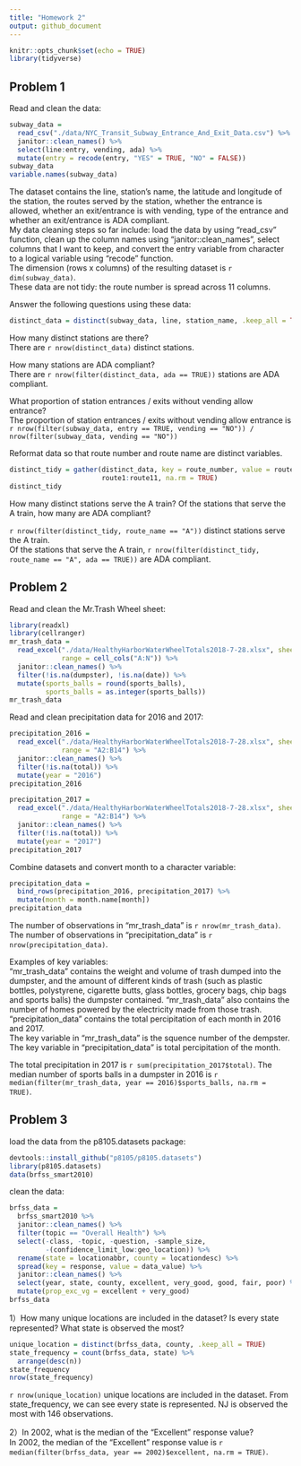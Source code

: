 ```yaml
---
title: "Homework 2"
output: github_document
---
```


```r
knitr::opts_chunk$set(echo = TRUE)
library(tidyverse)
```

## Problem 1
Read and clean the data:
```r
subway_data = 
  read_csv("./data/NYC_Transit_Subway_Entrance_And_Exit_Data.csv") %>% 
  janitor::clean_names() %>%
  select(line:entry, vending, ada) %>% 
  mutate(entry = recode(entry, "YES" = TRUE, "NO" = FALSE))
subway_data
variable.names(subway_data)
```

The dataset contains the line, station's name, the latitude and longitude of the station, the routes served by the station, whether the entrance is allowed, whether an exit/entrance is with vending, type of the entrance and whether an exit/entrance is ADA compliant.  
My data cleaning steps so far include: load the data by using "read_csv" function, clean up the column names using "janitor::clean_names", select columns that I want to keep, and convert the entry variable from character to a logical variable using "recode" function.  
The dimension (rows x columns) of the resulting dataset is `r dim(subway_data)`.  
These data are not tidy: the route number is spread across 11 columns.

Answer the following questions using these data:

```r
distinct_data = distinct(subway_data, line, station_name, .keep_all = TRUE)
```
How many distinct stations are there?  
There are `r nrow(distinct_data)` distinct stations.

How many stations are ADA compliant?  
There are `r nrow(filter(distinct_data, ada == TRUE))` stations are ADA compliant.

What proportion of station entrances / exits without vending allow entrance?  
The proportion of station entrances / exits without vending allow entrance is 
`r nrow(filter(subway_data, entry == TRUE, vending == "NO")) / nrow(filter(subway_data, vending == "NO"))`

Reformat data so that route number and route name are distinct variables. 
```r
distinct_tidy = gather(distinct_data, key = route_number, value = route_name, 
                       route1:route11, na.rm = TRUE)
distinct_tidy
```
How many distinct stations serve the A train? Of the stations that serve the A train, how many are ADA compliant?

`r nrow(filter(distinct_tidy, route_name == "A"))` distinct stations serve the A train.  
Of the stations that serve the A train, `r nrow(filter(distinct_tidy, route_name == "A", ada == TRUE))` are ADA compliant.

## Problem 2
Read and clean the Mr.Trash Wheel sheet:
```r
library(readxl)
library(cellranger)
mr_trash_data = 
  read_excel("./data/HealthyHarborWaterWheelTotals2018-7-28.xlsx", sheet = 1,
             range = cell_cols("A:N")) %>% 
  janitor::clean_names() %>%  
  filter(!is.na(dumpster), !is.na(date)) %>% 
  mutate(sports_balls = round(sports_balls), 
         sports_balls = as.integer(sports_balls))
mr_trash_data
```

Read and clean precipitation data for 2016 and 2017:
```r
precipitation_2016 =
  read_excel("./data/HealthyHarborWaterWheelTotals2018-7-28.xlsx", sheet = 5,
             range = "A2:B14") %>% 
  janitor::clean_names() %>% 
  filter(!is.na(total)) %>% 
  mutate(year = "2016")
precipitation_2016

precipitation_2017 =
  read_excel("./data/HealthyHarborWaterWheelTotals2018-7-28.xlsx", sheet = 4,
             range = "A2:B14") %>% 
  janitor::clean_names() %>% 
  filter(!is.na(total)) %>% 
  mutate(year = "2017")
precipitation_2017
```

Combine datasets and convert month to a character variable:
```r
precipitation_data = 
  bind_rows(precipitation_2016, precipitation_2017) %>% 
  mutate(month = month.name[month])
precipitation_data
```

The number of observations in "mr_trash_data" is `r nrow(mr_trash_data)`.
The number of observations in "precipitation_data" is `r nrow(precipitation_data)`.

Examples of key variables:  
"mr_trash_data" contains the weight and volume of trash dumped into the dumpster, and the amount of different kinds of trash (such as plastic bottles, polystyrene, cigarette butts, glass bottles, grocery bags, chip bags and sports balls) the dumpster contained. "mr_trash_data" also contains the number of homes powered by the electricity made from those trash.  
"precipitation_data" contains the total percipitation of each month in 2016 and 2017.  
The key variable in "mr_trash_data" is the squence number of the dempster.
The key variable in "precipitation_data" is total percipitation of the month. 

The total precipitation in 2017 is `r sum(precipitation_2017$total)`.
The median number of sports balls in a dumpster in 2016 is
`r median(filter(mr_trash_data, year == 2016)$sports_balls, na.rm = TRUE)`.

## Problem 3
load the data from the p8105.datasets package: 
```r
devtools::install_github("p8105/p8105.datasets")
library(p8105.datasets)
data(brfss_smart2010)
```

clean the data:
```r
brfss_data = 
  brfss_smart2010 %>% 
  janitor::clean_names() %>% 
  filter(topic == "Overall Health") %>% 
  select(-class, -topic, -question, -sample_size, 
         -(confidence_limit_low:geo_location)) %>% 
  rename(state = locationabbr, county = locationdesc) %>% 
  spread(key = response, value = data_value) %>% 
  janitor::clean_names() %>% 
  select(year, state, county, excellent, very_good, good, fair, poor) %>% 
  mutate(prop_exc_vg = excellent + very_good)
brfss_data
```

1）How many unique locations are included in the dataset? Is every state represented? What state is observed the most?
```r
unique_location = distinct(brfss_data, county, .keep_all = TRUE) 
state_frequency = count(brfss_data, state) %>% 
  arrange(desc(n))
state_frequency
nrow(state_frequency)
```
`r nrow(unique_location)` unique locations are included in the dataset.
From state_frequency, we can see every state is represented. NJ is observed the most with 146 observations.

2）In 2002, what is the median of the “Excellent” response value?  
In 2002, the median of the "Excellent" response value is `r median(filter(brfss_data, year == 2002)$excellent, na.rm = TRUE)`.